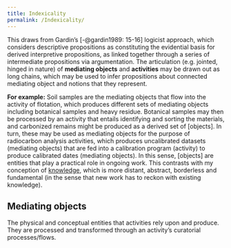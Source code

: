 ```yaml
---
title: Indexicality
permalink: /Indexicality/
---
```


This draws from Gardin's [-@gardin1989: 15-16] logicist approach, which considers descriptive propositions as constituting the evidential basis for derived interpretive propositions, as linked together through a series of intermediate propositions via argumentation.
The articulation (e.g. jointed, hinged in nature) of **mediating objects** and **activities** may be drawn out as long chains, which may be used to infer propositions about connected mediating object and notions that they represent.

**For example:** Soil samples are the mediating objects that flow into the activity of flotation, which produces different sets of mediating objects including botanical samples and heavy residue.
Botanical samples may then be processed by an activity that entails identifying and sorting the materials, and carbonized remains might be produced as a derived set of \[objects\].
In turn, these may be used as mediating objects for the purpose of radiocarbon analysis activities, which produces uncalibrated datasets (mediating objects) that are fed into a calibration program (activity) to produce calibrated dates (mediating objects).
In this sense, \[objects\] are entities that play a practical role in ongoing work.
This contrasts with my conception of [knowledge](knowledge "wikilink"), which is more distant, abstract, borderless and fundamental (in the sense that new work has to reckon with existing knowledge).


## Mediating objects
The physical and conceptual entities that activities rely upon and produce.
They are processed and transformed through an activity's curatorial processes/flows.

